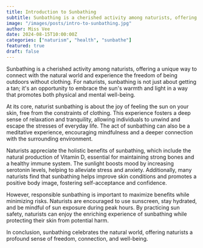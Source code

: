 ```yaml
---
title: Introduction to Sunbathing
subtitle: Sunbathing is a cherished activity among naturists, offering a unique way to connect with the natural world and experience the freedom of being outdoors without clothing.
image: "/images/posts/intro-to-sunbathing.jpg"
author: Miss Vee
date: 2024-08-15T10:00:00Z
categories: ["naturism", "health", "sunbathe"]
featured: true
draft: false
---
```


Sunbathing is a cherished activity among naturists, offering a unique way to connect with the natural world and experience the freedom of being outdoors without clothing. For naturists, sunbathing is not just about getting a tan; it's an opportunity to embrace the sun's warmth and light in a way that promotes both physical and mental well-being.

At its core, naturist sunbathing is about the joy of feeling the sun on your skin, free from the constraints of clothing. This experience fosters a deep sense of relaxation and tranquility, allowing individuals to unwind and escape the stresses of everyday life. The act of sunbathing can also be a meditative experience, encouraging mindfulness and a deeper connection with the surrounding environment.

Naturists appreciate the holistic benefits of sunbathing, which include the natural production of Vitamin D, essential for maintaining strong bones and a healthy immune system. The sunlight boosts mood by increasing serotonin levels, helping to alleviate stress and anxiety. Additionally, many naturists find that sunbathing helps improve skin conditions and promotes a positive body image, fostering self-acceptance and confidence.

However, responsible sunbathing is important to maximize benefits while minimizing risks. Naturists are encouraged to use sunscreen, stay hydrated, and be mindful of sun exposure during peak hours. By practicing sun safety, naturists can enjoy the enriching experience of sunbathing while protecting their skin from potential harm.

In conclusion, sunbathing celebrates the natural world, offering naturists a profound sense of freedom, connection, and well-being.